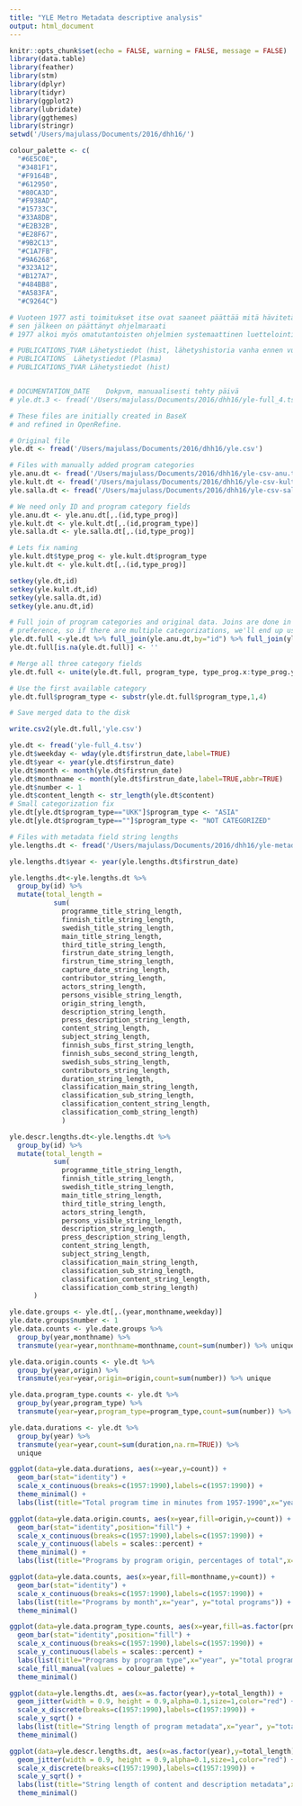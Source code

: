 ```yaml
---
title: "YLE Metro Metadata descriptive analysis"
output: html_document
---
```


```r
knitr::opts_chunk$set(echo = FALSE, warning = FALSE, message = FALSE)
library(data.table)
library(feather)
library(stm)
library(dplyr)
library(tidyr)
library(ggplot2)
library(lubridate)
library(ggthemes)
library(stringr)
setwd('/Users/majulass/Documents/2016/dhh16/')

colour_palette <- c(
  "#6E5C0E",
  "#3481F1",
  "#F9164B",
  "#612950",
  "#80CA3D",
  "#F938AD",
  "#15733C",
  "#33A8DB",
  "#E2B32B",
  "#E28F67",
  "#9B2C13",
  "#C1A7FB",
  "#9A6268",
  "#323A12",
  "#B127A7",
  "#484BB8",
  "#A583FA",
  "#C9264C")
```


```r

# Vuoteen 1977 asti toimitukset itse ovat saaneet päättää mitä hävitetään ja mitä ei
# sen jälkeen on päättänyt ohjelmaraati
# 1977 alkoi myös omatutantoisten ohjelmien systemaattinen luettelointi

# PUBLICATIONS_TVAR	Lähetystiedot (hist, lähetyshistoria vanha ennen vuotta 2001)
# PUBLICATIONS	Lähetystiedot (Plasma)
# PUBLICATIONS_TVAR	Lähetystiedot (hist)


# DOCUMENTATION_DATE	Dokpvm, manuaalisesti tehty päivä
# yle.dt.3 <- fread('/Users/majulass/Documents/2016/dhh16/yle-full_4.tsv')


```



```r

# These files are initially created in BaseX
# and refined in OpenRefine.

# Original file
yle.dt <- fread('/Users/majulass/Documents/2016/dhh16/yle.csv')

# Files with manually added program categories
yle.anu.dt <- fread('/Users/majulass/Documents/2016/dhh16/yle-csv-anu.tsv')
yle.kult.dt <- fread('/Users/majulass/Documents/2016/dhh16/yle-csv-kult.tsv')
yle.salla.dt <- fread('/Users/majulass/Documents/2016/dhh16/yle-csv-salla.tsv')

# We need only ID and program category fields
yle.anu.dt <- yle.anu.dt[,.(id,type_prog)]
yle.kult.dt <- yle.kult.dt[,.(id,program_type)]
yle.salla.dt <- yle.salla.dt[,.(id,type_prog)]

# Lets fix naming
yle.kult.dt$type_prog <- yle.kult.dt$program_type
yle.kult.dt <- yle.kult.dt[,.(id,type_prog)]

setkey(yle.dt,id)
setkey(yle.kult.dt,id)
setkey(yle.salla.dt,id)
setkey(yle.anu.dt,id)

# Full join of program categories and original data. Joins are done in the order of 
# preference, so if there are multiple categorizations, we'll end up using the first one.
yle.dt.full <-yle.dt %>% full_join(yle.anu.dt,by="id") %>% full_join(yle.kult.dt,by="id") %>% full_join(yle.salla.dt,by="id") 
yle.dt.full[is.na(yle.dt.full)] <- ''

# Merge all three category fields
yle.dt.full <- unite(yle.dt.full, program_type, type_prog.x:type_prog.y:type_prog, sep='')

# Use the first available category
yle.dt.full$program_type <- substr(yle.dt.full$program_type,1,4)

# Save merged data to the disk

write.csv2(yle.dt.full,'yle.csv')

```

```r
yle.dt <- fread('yle-full_4.tsv')
yle.dt$weekday <- wday(yle.dt$firstrun_date,label=TRUE)
yle.dt$year <- year(yle.dt$firstrun_date)
yle.dt$month <- month(yle.dt$firstrun_date)
yle.dt$monthname <- month(yle.dt$firstrun_date,label=TRUE,abbr=TRUE)
yle.dt$number <- 1
yle.dt$content_length <- str_length(yle.dt$content)
# Small categorization fix
yle.dt[yle.dt$program_type=="UKK"]$program_type <- "ASIA"
yle.dt[yle.dt$program_type==""]$program_type <- "NOT CATEGORIZED"

```


```r
# Files with metadata field string lengths
yle.lengths.dt <- fread('/Users/majulass/Documents/2016/dhh16/yle-metadata-field-lengths.csv')


```








```r
yle.lengths.dt$year <- year(yle.lengths.dt$firstrun_date)

yle.lengths.dt<-yle.lengths.dt %>% 
  group_by(id) %>% 
  mutate(total_length = 
           sum(
             programme_title_string_length,
             finnish_title_string_length,
             swedish_title_string_length,
             main_title_string_length,
             third_title_string_length,
             firstrun_date_string_length,
             firstrun_time_string_length,
             capture_date_string_length,
             contributor_string_length,
             actors_string_length,
             persons_visible_string_length,
             origin_string_length,
             description_string_length,
             press_description_string_length,
             content_string_length,
             subject_string_length,
             finnish_subs_first_string_length,
             finnish_subs_second_string_length,
             swedish_subs_string_length,
             contributors_string_length,
             duration_string_length,
             classification_main_string_length,
             classification_sub_string_length,
             classification_content_string_length,
             classification_comb_string_length)
             )

yle.descr.lengths.dt<-yle.lengths.dt %>% 
  group_by(id) %>% 
  mutate(total_length = 
           sum(
             programme_title_string_length,
             finnish_title_string_length,
             swedish_title_string_length,
             main_title_string_length,
             third_title_string_length,
             actors_string_length,
             persons_visible_string_length,
             description_string_length,
             press_description_string_length,
             content_string_length,
             subject_string_length,
             classification_main_string_length,
             classification_sub_string_length,
             classification_content_string_length,
             classification_comb_string_length)
      )

```



```r
yle.date.groups <- yle.dt[,.(year,monthname,weekday)]
yle.date.groups$number <- 1
yle.data.counts <- yle.date.groups %>%
  group_by(year,monthname) %>%
  transmute(year=year,monthname=monthname,count=sum(number)) %>% unique

```





```r
yle.data.origin.counts <- yle.dt %>%
  group_by(year,origin) %>%
  transmute(year=year,origin=origin,count=sum(number)) %>% unique
```

```r
yle.data.program_type.counts <- yle.dt %>%
  group_by(year,program_type) %>%
  transmute(year=year,program_type=program_type,count=sum(number)) %>% unique
```

```r
yle.data.durations <- yle.dt %>%
  group_by(year) %>%
  transmute(year=year,count=sum(duration,na.rm=TRUE)) %>%
  unique
```






```r
ggplot(data=yle.data.durations, aes(x=year,y=count)) +
  geom_bar(stat="identity") +
  scale_x_continuous(breaks=c(1957:1990),labels=c(1957:1990)) +
  theme_minimal() +
  labs(list(title="Total program time in minutes from 1957-1990",x="year", y="total time in minutes"))

```
  
```r
ggplot(data=yle.data.origin.counts, aes(x=year,fill=origin,y=count)) +
  geom_bar(stat="identity",position="fill") +
  scale_x_continuous(breaks=c(1957:1990),labels=c(1957:1990)) +
  scale_y_continuous(labels = scales::percent) +
  theme_minimal() + 
  labs(list(title="Programs by program origin, percentages of total",x="year", y="total programs"))
```


```r
ggplot(data=yle.data.counts, aes(x=year,fill=monthname,y=count)) +
  geom_bar(stat="identity") +
  scale_x_continuous(breaks=c(1957:1990),labels=c(1957:1990)) +
  labs(list(title="Programs by month",x="year", y="total programs")) +
  theme_minimal()
```

```r
ggplot(data=yle.data.program_type.counts, aes(x=year,fill=as.factor(program_type),y=count)) +
  geom_bar(stat="identity",position="fill") +
  scale_x_continuous(breaks=c(1957:1990),labels=c(1957:1990)) +
  scale_y_continuous(labels = scales::percent) +
  labs(list(title="Programs by program type",x="year", y="total programs")) +
  scale_fill_manual(values = colour_palette) +
  theme_minimal()
```

```r
ggplot(data=yle.lengths.dt, aes(x=as.factor(year),y=total_length)) +
  geom_jitter(width = 0.9, height = 0.9,alpha=0.1,size=1,color="red") +
  scale_x_discrete(breaks=c(1957:1990),labels=c(1957:1990)) +
  scale_y_sqrt() +
  labs(list(title="String length of program metadata",x="year", y="total string length of metadata fields")) +
  theme_minimal()

```


```r
ggplot(data=yle.descr.lengths.dt, aes(x=as.factor(year),y=total_length)) +
  geom_jitter(width = 0.9, height = 0.9,alpha=0.1,size=1,color="red") +
  scale_x_discrete(breaks=c(1957:1990),labels=c(1957:1990)) +
  scale_y_sqrt() +
  labs(list(title="String length of content and description metadata",x="year", y="total string length of metadata fields")) +
  theme_minimal()

```







